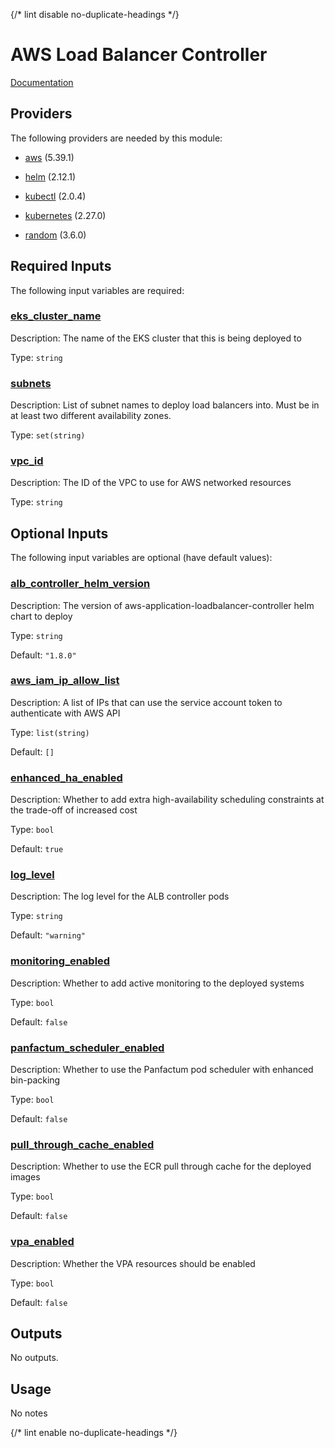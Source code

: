 
{/* lint disable no-duplicate-headings */}

# AWS Load Balancer Controller
<ModuleHeader name="kube_aws_lb_controller" sourceHref="https://github.com/Panfactum/stack/tree/__PANFACTUM_VERSION_MAIN__/packages/infrastructure/kube_aws_lb_controller" status="stable" type="direct"/>

[Documentation](https://kubernetes-sigs.github.io/aws-load-balancer-controller/v2.7/)

## Providers

The following providers are needed by this module:

-  [aws](https://registry.terraform.io/providers/hashicorp/aws/5.39.1/docs) (5.39.1)

-  [helm](https://registry.terraform.io/providers/hashicorp/helm/2.12.1/docs) (2.12.1)

-  [kubectl](#requirement\_kubectl) (2.0.4)

-  [kubernetes](https://registry.terraform.io/providers/hashicorp/kubernetes/2.27.0/docs) (2.27.0)

-  [random](https://registry.terraform.io/providers/hashicorp/random/3.6.0/docs) (3.6.0)

## Required Inputs

The following input variables are required:

### <a name="input_eks_cluster_name"></a> [eks\_cluster\_name](#input\_eks\_cluster\_name)

Description: The name of the EKS cluster that this is being deployed to

Type: `string`

### <a name="input_subnets"></a> [subnets](#input\_subnets)

Description: List of subnet names to deploy load balancers into. Must be in at least two different availability zones.

Type: `set(string)`

### <a name="input_vpc_id"></a> [vpc\_id](#input\_vpc\_id)

Description: The ID of the VPC to use for AWS networked resources

Type: `string`

## Optional Inputs

The following input variables are optional (have default values):

### <a name="input_alb_controller_helm_version"></a> [alb\_controller\_helm\_version](#input\_alb\_controller\_helm\_version)

Description: The version of aws-application-loadbalancer-controller helm chart to deploy

Type: `string`

Default: `"1.8.0"`

### <a name="input_aws_iam_ip_allow_list"></a> [aws\_iam\_ip\_allow\_list](#input\_aws\_iam\_ip\_allow\_list)

Description: A list of IPs that can use the service account token to authenticate with AWS API

Type: `list(string)`

Default: `[]`

### <a name="input_enhanced_ha_enabled"></a> [enhanced\_ha\_enabled](#input\_enhanced\_ha\_enabled)

Description: Whether to add extra high-availability scheduling constraints at the trade-off of increased cost

Type: `bool`

Default: `true`




### <a name="input_log_level"></a> [log\_level](#input\_log\_level)

Description: The log level for the ALB controller pods

Type: `string`

Default: `"warning"`

### <a name="input_monitoring_enabled"></a> [monitoring\_enabled](#input\_monitoring\_enabled)

Description: Whether to add active monitoring to the deployed systems

Type: `bool`

Default: `false`

### <a name="input_panfactum_scheduler_enabled"></a> [panfactum\_scheduler\_enabled](#input\_panfactum\_scheduler\_enabled)

Description: Whether to use the Panfactum pod scheduler with enhanced bin-packing

Type: `bool`

Default: `false`





### <a name="input_pull_through_cache_enabled"></a> [pull\_through\_cache\_enabled](#input\_pull\_through\_cache\_enabled)

Description: Whether to use the ECR pull through cache for the deployed images

Type: `bool`

Default: `false`


### <a name="input_vpa_enabled"></a> [vpa\_enabled](#input\_vpa\_enabled)

Description: Whether the VPA resources should be enabled

Type: `bool`

Default: `false`

## Outputs

No outputs.

## Usage

No notes

{/* lint enable no-duplicate-headings */}
